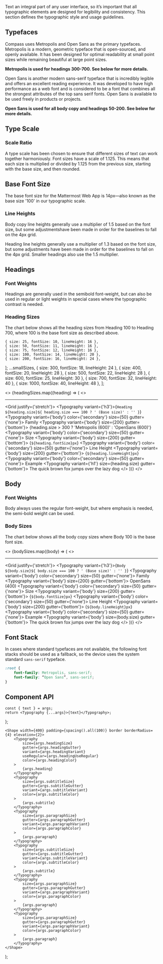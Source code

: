


<ThemeProvider />

<Meta component={Typography} title="Foundations/Typography" />

<Title>Typography</Title>

<Subtitle>
    Text an integral part of any user interface, so it’s important that all typographic elements are
    designed for legibility and consistency. This section defines the typographic style and usage
    guidelines.
</Subtitle>

## Typefaces

Compass uses Metropolis and Open Sans as the primary typefaces. Metropolis is a modern, geometric typeface that is
open-sourced, and openly available. It has been designed for optimal readability at small point sizes while remaining
beautiful at large point sizes.

**Metropolis is used for headings 300-700. See below for more details.**

Open Sans is another modern sans-serif typeface that is incredibly legible and offers an excellent reading experience.
It was developed to have high performance as a web font and is considered to be a font that combines all the
strongest attributes of the top sans serif fonts. Open Sans is available to be used freely in products or projects.

**Open Sans is used for all body copy and headings 50-200. See below for more details.**

## Type Scale

### Scale Ratio

A type scale has been chosen to ensure that different sizes of text can work together harmoniously. Font sizes have a
scale of 1.125. This means that each size is multiplied or divided by 1.125 from the previous size, starting with the
base size, and then rounded.

## Base Font Size

The base font size for the Mattermost Web App is 14px—also known as the base size '100' in our typographic scale.

### Line Heights

Body copy line heights generally use a multiplier of 1.5 based on the font size, but some adjustmentshave been made
in order for the baselines to fall on the 4px grid.

Heading line heights generally use a multiplier of 1.3 based on the font size, but some adjustments have been made in
order for the baselines to fall on the 4px grid. Smaller headings also use the 1.5 multiplier.

## Headings

### Font Weights

Headings are generally used in the semibold font-weight, but can also be used in regular or light weights in special
cases where the typographic contrast is needed.

### Heading Sizes

The chart below shows all the heading sizes from Heading 100 to Heading 700, where 100 is the base font size as
described above.

    { size: 25, fontSize: 10, lineHeight: 16 },
    { size: 50, fontSize: 11, lineHeight: 16 },
    { size: 75, fontSize: 12, lineHeight: 16 },
    { size: 100, fontSize: 14, lineHeight: 20 },
    { size: 200, fontSize: 16, lineHeight: 24 },
];
    ...smallSizes,
    { size: 300, fontSize: 18, lineHeight: 24 },
    { size: 400, fontSize: 20, lineHeight: 28 },
    { size: 500, fontSize: 22, lineHeight: 28 },
    { size: 600, fontSize: 25, lineHeight: 30 },
    { size: 700, fontSize: 32, lineHeight: 40 },
    { size: 1000, fontSize: 40, lineHeight: 48 },
];


<>
    {headingSizes.map((heading) => (
        <>
            <hr />
            <Grid justify={'stretch'}>
                <Grid row>
                    <Typography variant={'h3'}>{`Heading ${heading.size}${
                        heading.size === 100 ? ' (Base size)' : ''
                    }`}</Typography>
                </Grid>
                <Grid row>
                    <Grid flex={3}>
                        <Typography variant={'body'} color={'secondary'} size={50} gutter={'none'}>
                            Family
                        </Typography>
                        <Typography variant={'body'} size={200} gutter={'bottom'}>
                            {heading.size > 300 ? 'Metropolis (600)' : 'OpenSans (600)'}
                        </Typography>
                    </Grid>
                    <Grid flex={2}>
                        <Typography variant={'body'} color={'secondary'} size={50} gutter={'none'}>
                            Size
                        </Typography>
                        <Typography variant={'body'} size={200} gutter={'bottom'}>
                            {`${heading.fontSize}px`}
                        </Typography>
                    </Grid>
                    <Grid flex={2}>
                        <Typography variant={'body'} color={'secondary'} size={50} gutter={'none'}>
                            Line Height
                        </Typography>
                        <Typography variant={'body'} size={200} gutter={'bottom'}>
                            {`${heading.lineHeight}px`}
                        </Typography>
                    </Grid>
                    <Grid flex={6}>
                        <Typography variant={'body'} color={'secondary'} size={50} gutter={'none'}>
                            Example
                        </Typography>
                        <Typography variant={'h1'} size={heading.size} gutter={'bottom'}>
                            The quick brown fox jumps over the lazy dog
                        </Typography>
                    </Grid>
                </Grid>
            </Grid>
        </>
    ))}
</>

## Body

### Font Weights

Body always uses the regular font-weight, but where emphasis is needed, the semi-bold weight can be used.

### Body Sizes

The chart below shows all the body copy sizes where Body 100 is the base font size.

<>
    {bodySizes.map((body) => (
        <>
            <hr />
            <Grid justify={'stretch'}>
                <Grid row>
                    <Typography variant={'h3'}>{`Body ${body.size}${
                        body.size === 100 ? ' (Base size)' : ''
                    }`}</Typography>
                </Grid>
                <Grid row>
                    <Grid flex={3}>
                        <Typography variant={'body'} color={'secondary'} size={50} gutter={'none'}>
                            Family
                        </Typography>
                        <Typography variant={'body'} size={200} gutter={'bottom'}>
                            OpenSans (400)
                        </Typography>
                    </Grid>
                    <Grid flex={2}>
                        <Typography variant={'body'} color={'secondary'} size={50} gutter={'none'}>
                            Size
                        </Typography>
                        <Typography variant={'body'} size={200} gutter={'bottom'}>
                            {`${body.fontSize}px`}
                        </Typography>
                    </Grid>
                    <Grid flex={2}>
                        <Typography variant={'body'} color={'secondary'} size={50} gutter={'none'}>
                            Line Height
                        </Typography>
                        <Typography variant={'body'} size={200} gutter={'bottom'}>
                            {`${body.lineHeight}px`}
                        </Typography>
                    </Grid>
                    <Grid flex={6}>
                        <Typography variant={'body'} color={'secondary'} size={50} gutter={'none'}>
                            Example
                        </Typography>
                        <Typography variant={'body'} size={body.size} gutter={'bottom'}>
                            The quick brown fox jumps over the lazy dog
                        </Typography>
                    </Grid>
                </Grid>
            </Grid>
        </>
    ))}
</>

## Font Stack

In cases where standard typefaces are not available, the following font stacks should be used as a fallback, so the
device uses the system standard `sans-serif` typeface.

```css
:root {
    font-family: Metropolis, sans-serif;
    font-family: “Open Sans”, sans-serif;
}
```

## Component API

<ArgsTable of={Typography} />

    const { text } = args;
    return <Typography {...args}>{text}</Typography>;
};

    <Shape width={400} padding={spacing().all(100)} border borderRadius={4} elevation={2}>
        <Typography
            size={args.headingSize}
            gutter={args.headingGutter}
            variant={args.headingVariant}
            useRegular={args.headingUseRegular}
            color={args.headingColor}
        >
            {args.heading}
        </Typography>
        <Typography
            size={args.subtitleSize}
            gutter={args.subtitleGutter}
            variant={args.subtitleVariant}
            color={args.subtitleColor}
        >
            {args.subtitle}
        </Typography>
        <Typography
            size={args.paragraphSize}
            gutter={args.paragraphGutter}
            variant={args.paragraphVariant}
            color={args.paragraphColor}
        >
            {args.paragraph}
        </Typography>
        <Typography
            size={args.subtitleSize}
            gutter={args.subtitleGutter}
            variant={args.subtitleVariant}
            color={args.subtitleColor}
        >
            {args.subtitle}
        </Typography>
        <Typography
            size={args.paragraphSize}
            gutter={args.paragraphGutter}
            variant={args.paragraphVariant}
            color={args.paragraphColor}
        >
            {args.paragraph}
        </Typography>
        <Typography
            size={args.paragraphSize}
            gutter={args.paragraphGutter}
            variant={args.paragraphVariant}
            color={args.paragraphColor}
        >
            {args.paragraph}
        </Typography>
    </Shape>
);

<Canvas hidden>
    <Story
        name="Headings"
        args={{
            variant: 'h1',
            color: 'primary',
            size: 700,
            useRegular: false,
            text: 'Lorem ipsum dolor sit amet consetetur ...',
        }}
    >
        {Template.bind({})}
    </Story>
    <Story
        name="Paragraph"
        args={{
            variant: 'body',
            color: 'primary',
            size: 200,
            useRegular: false,
            text: 'Lorem ipsum dolor sit amet consetetur ...',
        }}
    >
        {Template.bind({})}
    </Story>
    <Story
        name="Text-Section"
        argTypes={{
            heading: { table: { disable: true } },
            headingSize: {
                control: {
                    type: 'select',
                    options: [25, 50, 75, 100, 200, 300, 400, 500, 600, 700, 1000],
                },
            },
            headingVariant: {
                control: { type: 'select', options: ['h1', 'h2', 'h3', 'h4', 'h5', 'h6'] },
            },
            headingGutter: {
                control: { type: 'radio', options: ['none', 'both', 'top', 'bottom'] },
            },
            headingColor: {
                control: { type: 'radio', options: ['primary', 'secondary', 'disabled'] },
            },
            subtitle: { table: { disable: true } },
            subtitleSize: {
                control: {
                    type: 'select',
                    options: [25, 50, 75, 100, 200, 300, 400, 500, 600, 700, 1000],
                },
            },
            subtitleVariant: { table: { disable: true } },
            subtitleGutter: {
                control: { type: 'radio', options: ['none', 'both', 'top', 'bottom'] },
            },
            subtitleColor: {
                control: { type: 'radio', options: ['primary', 'secondary', 'disabled'] },
            },
            paragraph: { table: { disable: true } },
            paragraphSize: { control: { type: 'select', options: [25, 50, 75, 100, 200, 300] } },
            paragraphVariant: { table: { disable: true } },
            paragraphGutter: {
                control: { type: 'radio', options: ['none', 'both', 'top', 'bottom'] },
            },
            paragraphColor: {
                control: { type: 'radio', options: ['primary', 'secondary', 'disabled'] },
            },
        }}
        args={{
            heading: 'Lorem ipsum dolor sit amet',
            headingSize: 500,
            headingVariant: 'h2',
            headingUseRegular: false,
            headingGutter: 'both',
            headingColor: 'primary',
            subtitle:
                'Lorem ipsum dolor sit amet, consetetur sadipscing elitr, sed diam nonumy eirmod tempor invidunt ut labore et dolore magna aliquyam erat, sed diam voluptua.',
            subtitleSize: 300,
            subtitleVariant: 'subtitle',
            subtitleGutter: 'both',
            subtitleColor: 'primary',
            paragraph:
                'Lorem ipsum dolor sit amet, consetetur sadipscing elitr, sed diam nonumy eirmod tempor invidunt ut labore et dolore magna aliquyam erat, sed diam voluptua. At vero eos et accusam et justo duo dolores et ea rebum. Stet clita kasd gubergren, no sea takimata sanctus est Lorem ipsum dolor sit amet. Lorem ipsum dolor sit amet, consetetur sadipscing elitr, sed diam nonumy eirmod tempor invidunt ut labore et dolore magna aliquyam erat, sed diam voluptua. At vero eos et accusam et justo duo dolores et ea rebum. Stet clita kasd gubergren, no sea takimata sanctus est Lorem ipsum dolor sit amet.',
            paragraphSize: 100,
            paragraphVariant: 'body',
            paragraphGutter: 'both',
            paragraphColor: 'primary',
        }}
    >
        {ParagraphTemplate.bind({})}
    </Story>
</Canvas>

